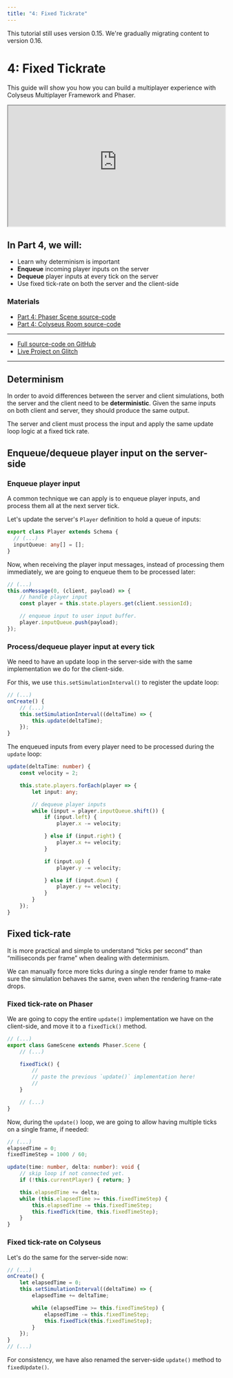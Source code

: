 ```yaml
---
title: "4: Fixed Tickrate"
---
```


<Callout type="warning">
    This tutorial still uses version 0.15. We're gradually migrating content to version 0.16.
</Callout>

# 4: Fixed Tickrate

This guide will show you how you can build a multiplayer experience with Colyseus Multiplayer Framework and Phaser.

<iframe src="https://colyseus-phaser-tutorial.glitch.me/#part4" width="100%" height="280"></iframe>

## In Part 4, we will:

- Learn why determinism is important
- **Enqueue** incoming player inputs on the server
- **Dequeue** player inputs at every tick on the server
- Use fixed tick-rate on both the server and the client-side

### Materials

- [<LinkIcon/> Part 4: Phaser Scene source-code](https://github.com/colyseus/tutorial-phaser/blob/master/client/src/scenes/Part4Scene.ts)
- [<LinkIcon/> Part 4: Colyseus Room source-code](https://github.com/colyseus/tutorial-phaser/blob/master/server/src/rooms/Part4Room.ts)

---

- [<LinkIcon/> Full source-code on GitHub](https://github.com/colyseus/tutorial-phaser)
- [<LinkIcon/> Live Project on Glitch](https://glitch.com/~colyseus-phaser-tutorial)

---

## Determinism

In order to avoid differences between the server and client simulations, both the server and the client need to be **deterministic**. Given the same inputs on both client and server, they should produce the same output.

The server and client must process the input and apply the same update loop logic at a fixed tick rate.

## Enqueue/dequeue player input on the server-side

### Enqueue player input

A common technique we can apply is to enqueue player inputs, and process them all at the next server tick.

Let's update the server's `Player` definition to hold a queue of inputs:

```typescript
export class Player extends Schema {
  // (...)
  inputQueue: any[] = [];
}
```

Now, when receiving the player input messages, instead of processing them immediately, we are going to enqueue them to be processed later:

```ts filename="MyRoom.ts"
// (...)
this.onMessage(0, (client, payload) => {
    // handle player input
    const player = this.state.players.get(client.sessionId);

    // enqueue input to user input buffer.
    player.inputQueue.push(payload);
});
```

### Process/dequeue player input at every tick

We need to have an update loop in the server-side with the same implementation we do for the client-side.

For this, we use `this.setSimulationInterval()` to register the update loop:

```ts filename="MyRoom.ts"
// (...)
onCreate() {
    // (...)
    this.setSimulationInterval((deltaTime) => {
        this.update(deltaTime);
    });
}
```

The enqueued inputs from every player need to be processed during the `update` loop:

```ts filename="MyRoom.ts"
update(deltaTime: number) {
    const velocity = 2;

    this.state.players.forEach(player => {
        let input: any;

        // dequeue player inputs
        while (input = player.inputQueue.shift()) {
            if (input.left) {
                player.x -= velocity;

            } else if (input.right) {
                player.x += velocity;
            }

            if (input.up) {
                player.y -= velocity;

            } else if (input.down) {
                player.y += velocity;
            }
        }
    });
}
```

## Fixed tick-rate

It is more practical and simple to understand “ticks per second” than “milliseconds per frame” when dealing with determinism.

We can manually force more ticks during a single render frame to make sure the simulation behaves the same, even when the rendering frame-rate drops.

### Fixed tick-rate on Phaser

We are going to copy the entire `update()` implementation we have on the client-side, and move it to a `fixedTick()` method.

```typescript
// (...)
export class GameScene extends Phaser.Scene {
    // (...)

    fixedTick() {
        //
        // paste the previous `update()` implementation here!
        //
    }

    // (...)
}
```

Now, during the `update()` loop, we are going to allow having multiple ticks on a single frame, if needed:

```typescript
// (...)
elapsedTime = 0;
fixedTimeStep = 1000 / 60;

update(time: number, delta: number): void {
    // skip loop if not connected yet.
    if (!this.currentPlayer) { return; }

    this.elapsedTime += delta;
    while (this.elapsedTime >= this.fixedTimeStep) {
        this.elapsedTime -= this.fixedTimeStep;
        this.fixedTick(time, this.fixedTimeStep);
    }
}
```

### Fixed tick-rate on Colyseus

Let's do the same for the server-side now:

```ts filename="MyRoom.ts"
// (...)
onCreate() {
    let elapsedTime = 0;
    this.setSimulationInterval((deltaTime) => {
        elapsedTime += deltaTime;

        while (elapsedTime >= this.fixedTimeStep) {
            elapsedTime -= this.fixedTimeStep;
            this.fixedTick(this.fixedTimeStep);
        }
    });
}
// (...)
```

For consistency, we have also renamed the server-side `update()` method to `fixedUpdate()`.

